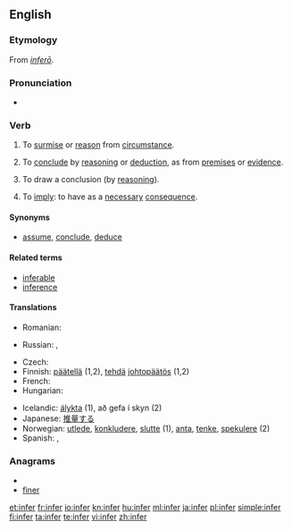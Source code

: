 ==English==

===Etymology===
From {{etyl|la}} ''[[infero|inferō]]''.

===Pronunciation===
* {{audio|en-us-infer.ogg|Audio (US)}}

===Verb===
{{en-verb|infer|r|ing}}

# {{transitive}} To [[surmise]] or [[reason]] from [[circumstance]].
# {{transitive}} To [[conclude]] by [[reason]]ing or [[deduction]], as from [[premise]]s or [[evidence]].
# {{intransitive}} To draw a conclusion (by [[reason]]ing).
# {{transitive|nonstandard|proscribed}} To [[imply]]: to have as a [[necessary]] [[consequence]].

====Synonyms====
* [[assume]], [[conclude]], [[deduce]]

====Related terms====
* [[inferable]]
* [[inference]]

====Translations====
{{trans-top|(transitive) To surmise or reason from circumstance}}
{{trans-mid}}
{{trans-bottom}}

{{trans-top|(transitive) To conclude by reasoning or deduction, as from premises or evidence}}
{{trans-mid}}
{{trans-bottom}}

{{trans-top|(intransitive) To draw a conclusion (by reasoning)}}
* Romanian: {{t|ro|conchide}}
{{trans-mid}}
* Russian: {{t+|ru|делать}} {{t+|ru|вывод}}, {{t|ru|заключать}}
{{trans-bottom}}

{{trans-top|(transitive, nonstandard, proscribed) To imply: to have as a necessary consequence}}
{{trans-mid}}
{{trans-bottom}}

{{checktrans-top}}
* Czech: {{t-|cs|usoudit}}
* Finnish: [[päätellä]] (1,2), [[tehdä]] [[johtopäätös]] (1,2)
* French: {{t+|fr|déduire}}
* Hungarian: {{t|hu|kikövetkeztet}}
{{trans-mid}}
* Icelandic: [[álykta]] (1), að gefa í skyn (2)
* Japanese: [[推量]]する
* Norwegian: [[utlede]], [[konkludere]], [[slutte]] (1), [[anta]], [[tenke]], [[spekulere]] (2)
* Spanish: {{t-|es|argüir}}, {{t+|es|inferir}}
{{trans-bottom}}

===Anagrams===
* {{alphagram|efinr}}
* [[finer#English|finer]]

[[et:infer]]
[[fr:infer]]
[[io:infer]]
[[kn:infer]]
[[hu:infer]]
[[ml:infer]]
[[ja:infer]]
[[pl:infer]]
[[simple:infer]]
[[fi:infer]]
[[ta:infer]]
[[te:infer]]
[[vi:infer]]
[[zh:infer]]